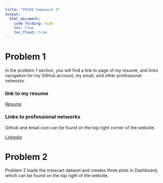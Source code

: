 ```yaml
---
title: "P8105 homework 4"
output: 
  html_document:
    code_folding: hide
    toc: true
    toc_float: true
---
```


# Problem 1

In the problem 1 section, you will find a link to page of my resume, and links navigation for my GitHub account, my email, and other professional networks.

### link to my resume

[Resume](about.html)

### Links to professional networks

Github and email icon can be found on the top right corner of the website.

[Linkedin](https://www.linkedin.com/in/yushan-wang-237a821b9/)

# Problem 2

Problem 2 loads the instacart dataset and creates three plots in Dashboard, which can be found on the top right of the website.





